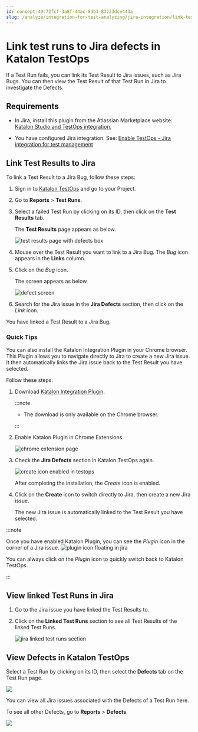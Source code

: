 ```yaml
---
id: concept-40c72fcf-3a8f-44ac-8db1-83223dce443a
slug: /analyze/integration-for-test-analyzing/jira-integration/link-test-runs-to-jira-defects-in-katalon-testops
---
```


# Link test runs to Jira defects in Katalon TestOps

If a Test Run fails, you can link its Test Result to Jira issues, such as Jira Bugs. You can then view the Test Result of that Test Run in Jira to investigate the Defects.

## Requirements

-   In Jira, install this plugin from the Atlassian Marketplace website: [Katalon Studio and TestOps integration.](https://marketplace.atlassian.com/apps/1217501/katalon-bdd-test-automation-for-jira)

-   You have configured Jira integration. See: [Enable TestOps - Jira integration for test management](/organize/integration-for-organizing-tests/jira-integration/enable-testops-jira-integration-for-test-management)


## Link Test Results to Jira

To link a Test Result to a Jira Bug, follow these steps:

1.  Sign in to [Katalon TestOps](https://testops.katalon.io/login) and go to your Project.

2.  Go to **Reports** &gt; **Test Runs**.

3.  Select a failed Test Run by clicking on its ID, then click on the **Test Results** tab.

    The **Test Results** page appears as below.

    <img src="https://github.com/katalon-studio/docs-images/raw/master/katalon-analytics/docs/testops-revamp-july-ka-defects/test-result-page-defect-icon-2.png" alt="test results page with defects box" />

4.  Mouse over the Test Result you want to link to a Jira Bug. The *Bug* icon appears in the **Links** column.

5.  Click on the *Bug* icon.

    The screen appears as below.

    <img src="https://github.com/katalon-studio/docs-images/raw/master/katalon-analytics/docs/testops-revamp-july-ka-defects/jira-defect-screen-appears-2.png" alt="defect screen" />

6.  Search for the Jira issue in the **Jira Defects** section, then click on the *Link* icon.


You have linked a Test Result to a Jira Bug.

### Quick Tips

You can also install the Katalon Integration Plugin in your Chrome browser. This Plugin allows you to navigate directly to Jira to create a new Jira issue. It then automatically links the Jira issue back to the Test Result you have selected.

Follow these steps:

1.  Download [Katalon Integration Plugin](https://chrome.google.com/webstore/detail/katalon-integration/cechonbcopffiimhnkgghckbgipciedg).

    
    :::note

    -   The download is only available on the Chrome browser.

    :::

2.  Enable Katalon Plugin in Chrome Extensions.

    <img src="https://github.com/katalon-studio/docs-images/raw/master/katalon-analytics/docs/testops-revamp-july-ka-defects/chrome-extension-page-katalon-plugin.png" alt="chrome extension page" />

3.  Check the **Jira Defects** section in Katalon TestOps again.

    <img src="https://github.com/katalon-studio/docs-images/raw/master/katalon-analytics/docs/testops-revamp-july-ka-defects/create-icon-enabled-in-jira-defect-2.png" alt="create icon enabled in testops" />

    After completing the installation, the *Create* icon is enabled.

4.  Click on the **Create** icon to switch directly to Jira, then create a new Jira issue.

    The new Jira issue is automatically linked to the Test Result you have selected.



:::note

Once you have enabled Katalon Plugin, you can see the *Plugin* icon in the corner of a Jira issue. <img src="https://github.com/katalon-studio/docs-images/raw/master/katalon-analytics/docs/testops-revamp-july-ka-defects/link-test-run-to-kat102defect-blurname.png" alt="plugin icon floating in jira" />

You can always click on the *Plugin* icon to quickly switch back to Katalon TestOps.

:::

## View linked Test Runs in Jira

1.  Go to the Jira issue you have linked the Test Results to.

2.  Click on the **Linked Test Runs** section to see all Test Results of the linked Test Runs.

    <img src="https://github.com/katalon-studio/docs-images/raw/master/katalon-analytics/docs/testops-revamp-july-ka-defects/jira-link-test-run-section-plugin.png" alt="jira linked test runs section" />


## View Defects in Katalon TestOps

Select a Test Run by clicking on its ID, then select the **Defects** tab on the Test Run page.

<img src="/doc_images/Documents/Analyze/Integrations_For_Reports_And_Analytics/Jira_integration/link-test-runs-to-Jira-defects-in-TestOps/image/to-test-run-defect.png" width={850} />

You can view all Jira issues associated with the Defects of a Test Run here.

To see all other Defects, go to **Reports** &gt; **Defects**.

<img src="/doc_images/Documents/Analyze/Integrations_For_Reports_And_Analytics/Jira_integration/link-test-runs-to-Jira-defects-in-TestOps/image/to-all-defect.png" width={850} />